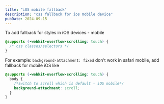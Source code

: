 ```yaml
---
title: "iOS mobile fallback"
description: "css fallback for ios mobile device"
pubDate: 2024-09-15
---
```


To add fallback for styles in iOS devices - mobile

```css
@supports (-webkit-overflow-scrolling: touch) {
  /* css classes/selectors */
}
```

For example: `background-attachment: fixed` don't work in safari mobile, add fallback for mobile iOS like

```css
@supports (-webkit-overflow-scrolling: touch) {
  body {
    /*switch to scroll which is default - iOS mobile*/
    background-attachment: scroll;
  }
}
```
